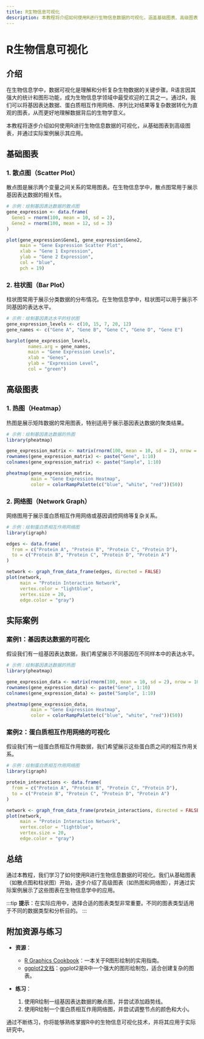 ```yaml
---
title: R生物信息可视化
description: 本教程将介绍如何使用R进行生物信息数据的可视化，涵盖基础图表、高级图表以及实际案例，帮助初学者掌握生物信息学中的可视化技能。
---
```


# R生物信息可视化

## 介绍

在生物信息学中，数据可视化是理解和分析复杂生物数据的关键步骤。R语言因其强大的统计和图形功能，成为生物信息学领域中最受欢迎的工具之一。通过R，我们可以将基因表达数据、蛋白质相互作用网络、序列比对结果等复杂数据转化为直观的图表，从而更好地理解数据背后的生物学意义。

本教程将逐步介绍如何使用R进行生物信息数据的可视化，从基础图表到高级图表，并通过实际案例展示其应用。

## 基础图表

### 1. 散点图（Scatter Plot）

散点图是展示两个变量之间关系的常用图表。在生物信息学中，散点图常用于展示基因表达数据的相关性。

```r
# 示例：绘制基因表达数据的散点图
gene_expression <- data.frame(
  Gene1 = rnorm(100, mean = 10, sd = 2),
  Gene2 = rnorm(100, mean = 12, sd = 3)
)

plot(gene_expression$Gene1, gene_expression$Gene2, 
     main = "Gene Expression Scatter Plot",
     xlab = "Gene 1 Expression",
     ylab = "Gene 2 Expression",
     col = "blue",
     pch = 19)
```

### 2. 柱状图（Bar Plot）

柱状图常用于展示分类数据的分布情况。在生物信息学中，柱状图可以用于展示不同基因的表达水平。

```r
# 示例：绘制基因表达水平的柱状图
gene_expression_levels <- c(10, 15, 7, 20, 12)
gene_names <- c("Gene A", "Gene B", "Gene C", "Gene D", "Gene E")

barplot(gene_expression_levels, 
        names.arg = gene_names,
        main = "Gene Expression Levels",
        xlab = "Genes",
        ylab = "Expression Level",
        col = "green")
```

## 高级图表

### 1. 热图（Heatmap）

热图是展示矩阵数据的常用图表，特别适用于展示基因表达数据的聚类结果。

```r
# 示例：绘制基因表达数据的热图
library(pheatmap)

gene_expression_matrix <- matrix(rnorm(100, mean = 10, sd = 2), nrow = 10, ncol = 10)
rownames(gene_expression_matrix) <- paste("Gene", 1:10)
colnames(gene_expression_matrix) <- paste("Sample", 1:10)

pheatmap(gene_expression_matrix, 
         main = "Gene Expression Heatmap",
         color = colorRampPalette(c("blue", "white", "red"))(50))
```

### 2. 网络图（Network Graph）

网络图用于展示蛋白质相互作用网络或基因调控网络等复杂关系。

```r
# 示例：绘制蛋白质相互作用网络图
library(igraph)

edges <- data.frame(
  from = c("Protein A", "Protein B", "Protein C", "Protein D"),
  to = c("Protein B", "Protein C", "Protein D", "Protein A")
)

network <- graph_from_data_frame(edges, directed = FALSE)
plot(network, 
     main = "Protein Interaction Network",
     vertex.color = "lightblue",
     vertex.size = 20,
     edge.color = "gray")
```

## 实际案例

### 案例1：基因表达数据的可视化

假设我们有一组基因表达数据，我们希望展示不同基因在不同样本中的表达水平。

```r
# 示例：绘制基因表达数据的热图
library(pheatmap)

gene_expression_data <- matrix(rnorm(100, mean = 10, sd = 2), nrow = 10, ncol = 10)
rownames(gene_expression_data) <- paste("Gene", 1:10)
colnames(gene_expression_data) <- paste("Sample", 1:10)

pheatmap(gene_expression_data, 
         main = "Gene Expression Heatmap",
         color = colorRampPalette(c("blue", "white", "red"))(50))
```

### 案例2：蛋白质相互作用网络的可视化

假设我们有一组蛋白质相互作用数据，我们希望展示这些蛋白质之间的相互作用关系。

```r
# 示例：绘制蛋白质相互作用网络图
library(igraph)

protein_interactions <- data.frame(
  from = c("Protein A", "Protein B", "Protein C", "Protein D"),
  to = c("Protein B", "Protein C", "Protein D", "Protein A")
)

network <- graph_from_data_frame(protein_interactions, directed = FALSE)
plot(network, 
     main = "Protein Interaction Network",
     vertex.color = "lightblue",
     vertex.size = 20,
     edge.color = "gray")
```

## 总结

通过本教程，我们学习了如何使用R进行生物信息数据的可视化。我们从基础图表（如散点图和柱状图）开始，逐步介绍了高级图表（如热图和网络图），并通过实际案例展示了这些图表在生物信息学中的应用。

:::tip
**提示**：在实际应用中，选择合适的图表类型非常重要。不同的图表类型适用于不同的数据类型和分析目的。
:::

## 附加资源与练习

- **资源**：
  - [R Graphics Cookbook](https://r-graphics.org/)：一本关于R图形绘制的实用指南。
  - [ggplot2文档](https://ggplot2.tidyverse.org/)：ggplot2是R中一个强大的图形绘制包，适合创建复杂的图表。

- **练习**：
  1. 使用R绘制一组基因表达数据的散点图，并尝试添加趋势线。
  2. 使用R绘制一个蛋白质相互作用网络图，并尝试调整节点的颜色和大小。

通过不断练习，你将能够熟练掌握R中的生物信息可视化技术，并将其应用于实际研究中。